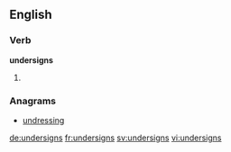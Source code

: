 
==English==

===Verb===
'''undersigns'''

# {{en-third-person singular of|undersign}}

===Anagrams===
* [[undressing#English|undressing]]

[[de:undersigns]]
[[fr:undersigns]]
[[sv:undersigns]]
[[vi:undersigns]]